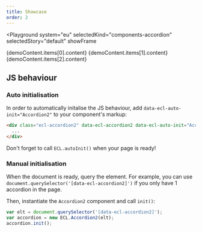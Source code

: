 ```yaml
---
title: Showcase
order: 2
---
```




<Playground
  system="eu"
  selectedKind="components-accordion"
  selectedStory="default"
  showFrame
>
  <Accordion2>
    <Accordion2Item
      toggle={demoContent.items[0].toggle}
      id={demoContent.items[0].id}
      level={demoContent.items[0].level}
    >
      {demoContent.items[0].content}
    </Accordion2Item>
    <Accordion2Item
      toggle={demoContent.items[1].toggle}
      id={demoContent.items[1].id}
      level={demoContent.items[1].level}
    >
      {demoContent.items[1].content}
    </Accordion2Item>
    <Accordion2Item
      toggle={demoContent.items[2].toggle}
      id={demoContent.items[2].id}
      level={demoContent.items[2].level}
    >
      {demoContent.items[2].content}
    </Accordion2Item>
  </Accordion2>
</Playground>

## JS behaviour

### Auto initialisation

In order to automatically initalise the JS behaviour, add `data-ecl-auto-init="Accordion2"` to your component's markup:

```html
<div class="ecl-accordion2" data-ecl-accordion2 data-ecl-auto-init="Accordion2">
  ...
</div>
```

Don't forget to call `ECL.autoInit()` when your page is ready!

### Manual initialisation

When the document is ready, query the element. For example, you can use `document.querySelector('[data-ecl-accordion2]')` if you only have 1 accordion in the page.

Then, instantiate the `Accordion2` component and call `init()`:

```js
var elt = document.querySelector('[data-ecl-accordion2]');
var accordion = new ECL.Accordion2(elt);
accordion.init();
```
